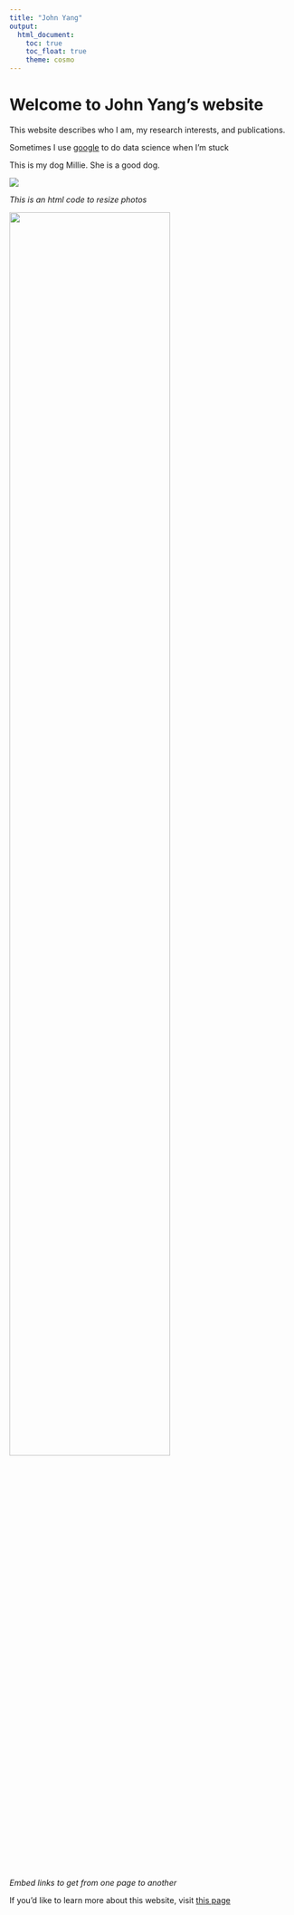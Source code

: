 ```yaml
---
title: "John Yang"
output: 
  html_document:
    toc: true
    toc_float: true
    theme: cosmo
---
```


# Welcome to John Yang's website


This website describes who I am, my research interests, and publications. 



Sometimes I use [google](https://www.google.com/) to do data science when I'm stuck



This is my dog Millie. She is a good dog.

![](images/millie.jpg)

*This is an html code to resize photos*

<img src="images/millie.jpg" style="width:75%"> 




*Embed links to get from one page to another*

If you'd like to learn more about this website, visit [this page](about.html)

